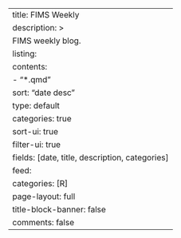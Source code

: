 ---
title: FIMS Weekly
description: >
  FIMS weekly blog.
listing:
  contents:
    - "*.qmd"
  sort: "date desc"
  type: default
  categories: true
  sort-ui: true
  filter-ui: true
  fields: [date, title, description, categories]
  feed:
    categories: [R]
page-layout: full
title-block-banner: false
comments: false
---